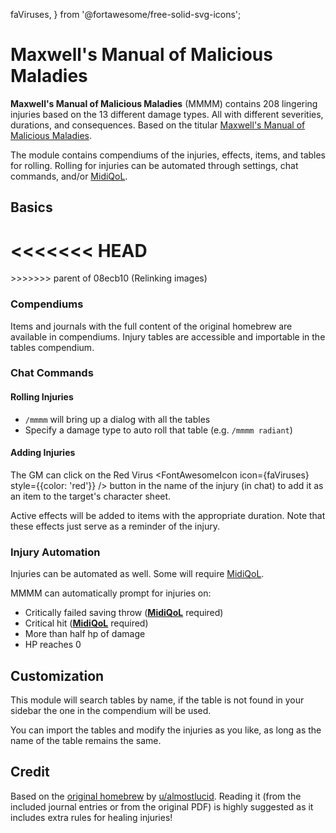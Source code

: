   faViruses,
} from '@fortawesome/free-solid-svg-icons';

# Maxwell's Manual of Malicious Maladies

**Maxwell's Manual of Malicious Maladies** (MMMM) contains 208 lingering
injuries based on the 13 different damage types. All with different
severities, durations, and consequences. Based on the titular [Maxwell's Manual of Malicious Maladies](https://www.reddit.com/r/DnDBehindTheScreen/comments/l4ags0/maxwells_manual_of_malicious_maladies_a_34_page/).

The module contains compendiums of the injuries, effects, items, and
tables for rolling. Rolling for injuries can be automated through
settings, chat commands, and/or
[MidiQoL](https://foundryvtt.com/packages/midi-qol).
## Basics
<<<<<<< HEAD
<ImageButBetter src='/public/images/MMMM/Mmminjury.png'  alt='Example Injury with Virus button location'  width={2000}  height={2000}  className={styles.wikiimage}/>
=======
<ImageButBetter src='/images/MMMM/Mmminjury.png'  alt='Example Injury with Virus button location'  width={2000}  height={2000}  className={styles.wikiimage}/>
>>>>>>> parent of 08ecb10 (Relinking images)

### Compendiums

Items and journals with the full content of the original homebrew are
available in compendiums. Injury tables are accessible and importable in
the tables compendium.

### Chat Commands

#### Rolling Injuries

- `/mmmm` will bring up a dialog with all the tables
- Specify a damage type to auto roll that table (e.g. `/mmmm radiant`)

#### Adding Injuries

The GM can click on the Red Virus <FontAwesomeIcon icon={faViruses} style={{color: 'red'}} /> button in the name of the injury (in
chat) to add it as an item to the target's character sheet.

Active effects will be added to items with the appropriate duration.
Note that these effects just serve as a reminder of the injury.

### Injury Automation

Injuries can be automated as well. Some will require
[MidiQoL](https://foundryvtt.com/packages/midi-qol).

MMMM can automatically prompt for injuries on:

- Critically failed saving throw
  ([**MidiQoL**](https://foundryvtt.com/packages/midi-qol) required)
- Critical hit
  ([**MidiQoL**](https://foundryvtt.com/packages/midi-qol) required)
- More than half hp of damage
- HP reaches 0

## Customization

This module will search tables by name, if the table is not found in
your sidebar the one in the compendium will be used.

You can import the tables and modify the injuries as you like, as long
as the name of the table remains the same.

## Credit

Based on the [original homebrew](https://www.reddit.com/r/DnDBehindTheScreen/comments/l4ags0/maxwells_manual_of_malicious_maladies_a_34_page/)
by
[u/almostlucid](https://www.reddit.com/r/DnDBehindTheScreen/comments/l4ags0/maxwells_manual_of_malicious_maladies_a_34_page/).
Reading it (from the included journal entries or from the original PDF)
is highly suggested as it includes extra rules for healing injuries\!
